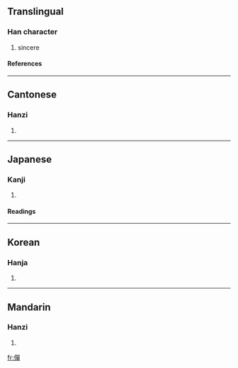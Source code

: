 ==Translingual==
===Han character===
{{Han char|rn=9|rad=人|as=12|sn=14|four=2625<sub>6</sub>|canj=人口口十 (ORRJ)}}
# sincere
====References====
{{Han ref|kx=0117.090|dkj=01112|dj=0248.150|hdz=10219.060|uh=50E4|ud=20708|bh=E0F8|bd=57592}}
----
==Cantonese==
===Hanzi===
{{yue-hanzi|jyut=|y=daan1}}
# {{defn|Cantonese}}
----
==Japanese==
===Kanji===
{{ja-kanji|grade=|rs=人12}}
# {{defn|Japanese}}
====Readings====
{{ja-readings|on=[[たん]] (tan), [[だん]] (dan), [[せん]] (sen), [[ぜん]] (zen), [[たつ]] (tatsu), [[たち]] (tachi)|kun=[[はやい]] (hayai), [[あつい]] (atsui), [[あきらか]] (akiraka), [[ゆるぐ]] (yurugu)}}
----
==Korean==
===Hanja===
{{ko-hanja|hangeul=탄|rv=tan|mr=t'an}}
# {{defn|Korean}}
----
==Mandarin==
===Hanzi===
{{cmn-hanzi|pin=[[dàn]] ([[dan4]])|wg=tan<sup>4</sup>}}
# {{defn|Mandarin}}

[[fr:僤]]